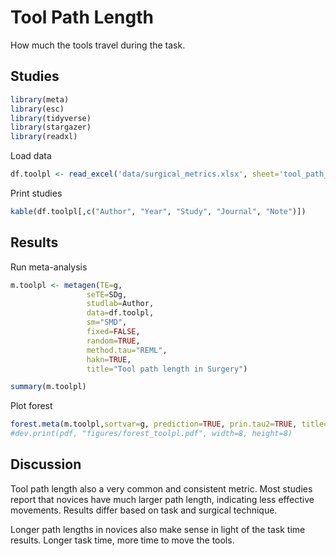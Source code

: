 # **Tool Path Length**
How much the tools travel during the task.

## Studies
```r
library(meta)
library(esc)
library(tidyverse)
library(stargazer)
library(readxl)
```
Load data
```r
df.toolpl <- read_excel('data/surgical_metrics.xlsx', sheet='tool_path_length')
```
Print studies
```r
kable(df.toolpl[,c("Author", "Year", "Study", "Journal", "Note")])
```

## Results
Run meta-analysis
```r
m.toolpl <- metagen(TE=g,
                 seTE=SDg,
                 studlab=Author,
                 data=df.toolpl,
                 sm="SMD",
                 fixed=FALSE,
                 random=TRUE,
                 method.tau="REML",
                 hakn=TRUE,
                 title="Tool path length in Surgery")
```
```r
summary(m.toolpl)
```

Plot forest
```r
forest.meta(m.toolpl,sortvar=g, prediction=TRUE, prin.tau2=TRUE, title="Tool path length in Surgery")
#dev.print(pdf, "figures/forest_toolpl.pdf", width=8, height=8)
```

## Discussion
Tool path length also a very common and consistent metric. Most studies report that novices have much larger path length, indicating less effective movements. Results differ based on task and surgical technique.

Longer path lengths in novices also make sense in light of the task time results. Longer task time, more time to move the tools.